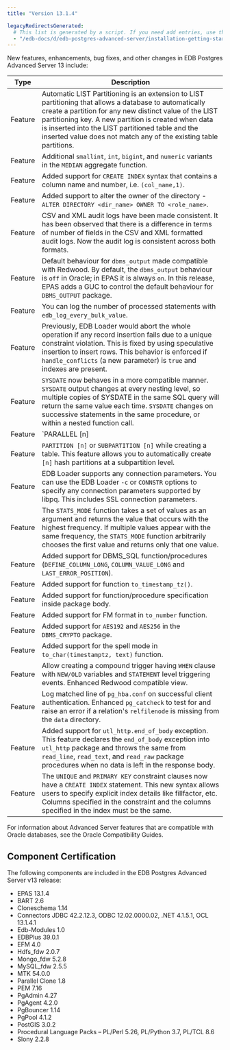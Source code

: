 ```yaml
---
title: "Version 13.1.4"

legacyRedirectsGenerated:
  # This list is generated by a script. If you need add entries, use the `legacyRedirects` key.
  - "/edb-docs/d/edb-postgres-advanced-server/installation-getting-started/release-notes/13/index.html"
---
```






New features, enhancements, bug fixes, and other changes in EDB Postgres Advanced Server 13 include:

| Type        | Description      | 
| ----------- | ---------------- | 
| Feature     | Automatic LIST Partitioning is an extension to LIST partitioning that allows a database to automatically create a partition for any new distinct value of the LIST partitioning key. A new partition is created when data is inserted into the LIST partitioned table and the inserted value does not match any of the existing table partitions. |
| Feature     | Additional `smallint`, `int`, `bigint`, and `numeric` variants in the `MEDIAN` aggregate function. |
| Feature     | Added support for `CREATE INDEX` syntax that contains a column name and number, i.e. `(col_name,1)`. |
| Feature     | Added support to alter the owner of the directory - `ALTER DIRECTORY <dir_name> OWNER TO <role_name>`. |
| Feature     | CSV and XML audit logs have been made consistent. It has been observed that there is a difference in terms of number of fields in the CSV and XML formatted audit logs. Now the audit log is consistent across both formats. |
| Feature     | Default behaviour for `dbms_output` made compatible with Redwood. By default, the `dbms_output` behaviour is `off` in Oracle; in EPAS it is always `on`. In this release, EPAS adds a GUC to control the default behaviour for `DBMS_OUTPUT` package. |
| Feature     | You can log the number of processed statements with `edb_log_every_bulk_value`. |             | Currently, during bulk execution EPAS did not identify the number of rows processed when `edb_log_every_bulk_value` was `off`. This feature allows EPAS to log it both in the audit log file and server log file. This will help you analyze the logs for such cases. |
| Feature     | Previously, EDB Loader would abort the whole operation if any record insertion fails due to a unique constraint violation. This is fixed by using speculative insertion to insert rows. This behavior is enforced if `handle_conflicts` (a new parameter) is `true` and indexes are present. |
| Feature     | `SYSDATE` now behaves in a more compatible manner. `SYSDATE` output changes at every nesting level, so multiple copies of SYSDATE in the same SQL query will return the same value each time. `SYSDATE` changes on successive statements in the same procedure, or within a nested function call. |
| Feature     | `PARALLEL [n] | NOPARALLEL` option for `CREATE TABLE` and `INDEX`. Advanced Server now supports the `PARALLEL [n] |  NOPARALLEL` clause in the `CREATE TABLE`, `ALTER TABLE`, `CREATE INDEX`, and `ALTER INDEX` commands to enable or disable parallelism on an index or a table. |
| Feature     | `PARTITION [n]` or `SUBPARTITION [n]` while creating a table. This feature allows you to automatically create `[n]` hash partitions at a subpartition level. |
| Feature     | EDB Loader supports any connection parameters. You can use the EDB Loader `-c` or `CONNSTR` options to specify any connection parameters supported by libpq. This includes SSL connection parameters. |
| Feature     | The `STATS_MODE` function takes a set of values as an argument and returns the value that occurs with the highest frequency. If multiple values appear with the same frequency, the `STATS_MODE` function arbitrarily chooses the first value and returns only that one value. |
| Feature     | Added support for DBMS_SQL function/procedures (`DEFINE_COLUMN_LONG`, `COLUMN_VALUE_LONG` and `LAST_ERROR_POSITION`). |
| Feature     | Added support for function `to_timestamp_tz()`. |
| Feature     | Added support for function/procedure specification inside package body. |
| Feature     | Added support for FM format in `to_number` function. |
| Feature     | Added support for `AES192` and `AES256` in the `DBMS_CRYPTO` package. |
| Feature     | Added support for the spell mode in `to_char(timestamptz, text)` function. |
| Feature     | Allow creating a compound trigger having `WHEN` clause with `NEW/OLD` variables and `STATEMENT` level triggering events. Enhanced Redwood compatible view. |
| Feature     | Log matched line of `pg_hba.conf` on successful client authentication. Enhanced `pg_catcheck` to test for and raise an error if a relation's `relfilenode` is missing from the `data` directory. |
| Feature     | Added support for `utl_http.end_of_body` exception. This feature declares the `end_of_body` exception into `utl_http` package and throws the same from `read_line`, `read_text`, and `read_raw` package procedures when no data is left in the response body. |
| Feature     | The `UNIQUE` and `PRIMARY KEY` constraint clauses now have a `CREATE INDEX` statement. This new syntax allows users to specify explicit index details like fillfactor, etc. Columns specified in the constraint and the columns specified in the index must be the same. |

For information about Advanced Server features that are compatible with Oracle databases, see the Oracle Compatibility Guides.

## Component Certification

The following components are included in the EDB Postgres Advanced Server v13 release:

-   EPAS 13.1.4
-   BART 2.6
-   Cloneschema 1.14
-   Connectors JDBC 42.2.12.3, ODBC 12.02.0000.02, .NET 4.1.5.1, OCL 13.1.4.1
-   Edb-Modules 1.0
-   EDBPlus 39.0.1
-   EFM 4.0
-   Hdfs_fdw 2.0.7
-   Mongo_fdw 5.2.8
-   MySQL_fdw 2.5.5
-   MTK 54.0.0
-   Parallel Clone 1.8
-   PEM 7.16
-   PgAdmin 4.27
-   PgAgent 4.2.0
-   PgBouncer 1.14
-   PgPool 4.1.2
-   PostGIS 3.0.2
-   Procedural Language Packs – PL/Perl 5.26, PL/Python 3.7, PL/TCL 8.6
-   Slony 2.2.8





